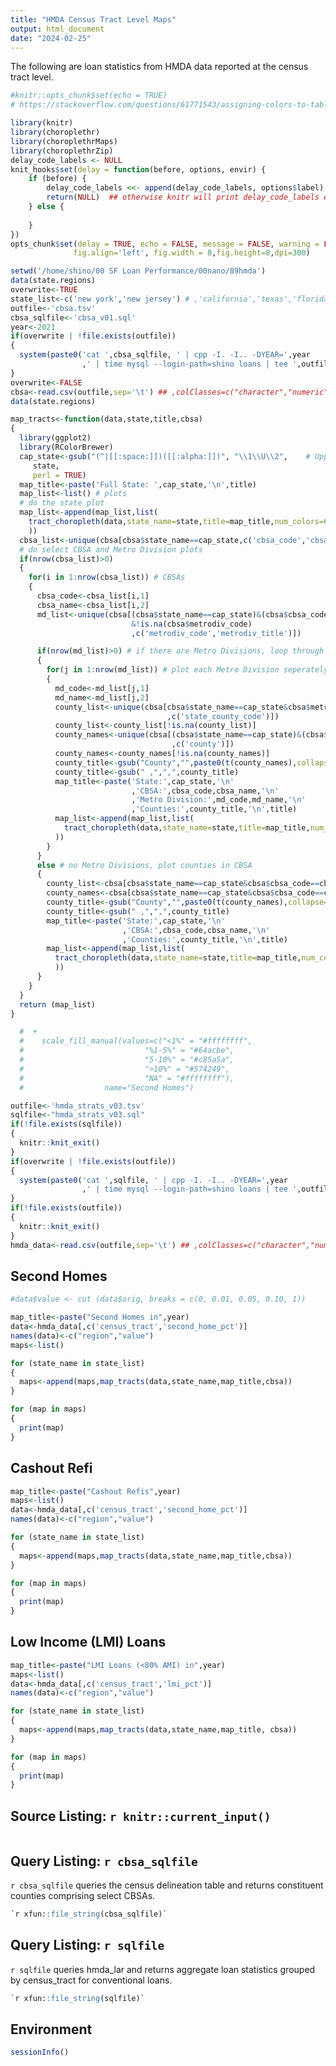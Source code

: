```yaml
---
title: "HMDA Census Tract Level Maps"
output: html_document
date: "2024-02-25"
---
```

The following are loan statistics from HMDA data reported at the census tract level.

```r
#knitr::opts_chunk$set(echo = TRUE)
# https://stackoverflow.com/questions/61771543/assigning-colors-to-table-values-using-choroplethr

library(knitr)
library(choroplethr)
library(choroplethrMaps)
library(choroplethrZip)
delay_code_labels <- NULL
knit_hooks$set(delay = function(before, options, envir) {
    if (before) {
        delay_code_labels <<- append(delay_code_labels, options$label)
        return(NULL)  ## otherwise knitr will print delay_code_labels every time
    } else {
        
    }
})
opts_chunk$set(delay = TRUE, echo = FALSE, message = FALSE, warning = FALSE, 
              fig.align='left', fig.width = 8,fig.height=8,dpi=300)

```

```r
setwd('/home/shino/00 SF Loan Performance/00nano/89hmda')
data(state.regions)
overwrite<-TRUE
state_list<-c('new york','new jersey') # ,'california','texas','florida')
outfile<-'cbsa.tsv'
cbsa_sqlfile<-'cbsa_v01.sql'
year<-2021
if(overwrite | !file.exists(outfile))
{
  system(paste0('cat ',cbsa_sqlfile, ' | cpp -I. -I.. -DYEAR=',year
                ,' | time mysql --login-path=shino loans | tee ',outfile))
}
overwrite<-FALSE
cbsa<-read.csv(outfile,sep='\t') ## ,colClasses=c("character","numeric"))
data(state.regions)
```

```r
map_tracts<-function(data,state,title,cbsa)
{
  library(ggplot2)
  library(RColorBrewer)
  cap_state<-gsub("(^|[[:space:]])([[:alpha:]])", "\\1\\U\\2",    # Uppercase with Base R
     state,
     perl = TRUE)
  map_title<-paste('Full State: ',cap_state,'\n',title)
  map_list<-list() # plots
  # do the state plot
  map_list<-append(map_list,list(
    tract_choropleth(data,state_name=state,title=map_title,num_colors=6) 
    ))
  cbsa_list<-unique(cbsa[cbsa$state_name==cap_state,c('cbsa_code','cbsa_title')])
  # do select CBSA and Metro Division plots
  if(nrow(cbsa_list)>0)
  {
    for(i in 1:nrow(cbsa_list)) # CBSAs
    {
      cbsa_code<-cbsa_list[i,1]
      cbsa_name<-cbsa_list[i,2]
      md_list<-unique(cbsa[(cbsa$state_name==cap_state)&(cbsa$cbsa_code==cbsa_code)
                           &!is.na(cbsa$metrodiv_code)
                           ,c('metrodiv_code','metrodiv_title')])

      if(nrow(md_list)>0) # if there are Metro Divisions, loop through them
      {
        for(j in 1:nrow(md_list)) # plot each Metro Division seperately
        {
          md_code<-md_list[j,1]
          md_name<-md_list[j,2] 
          county_list<-unique(cbsa[cbsa$state_name==cap_state&cbsa$metrodiv_code==md_code
                                   ,c('state_county_code')])
          county_list<-county_list[!is.na(county_list)]
          county_names<-unique(cbsa[(cbsa$state_name==cap_state)&(cbsa$metrodiv_code==md_code)
                                    ,c('county')])
          county_names<-county_names[!is.na(county_names)]
          county_title<-gsub("County","",paste0(t(county_names),collapse=','))
          county_title<-gsub(" ,",",",county_title)
          map_title<-paste('State:',cap_state,'\n'
                           ,'CBSA:',cbsa_code,cbsa_name,'\n'
                           ,'Metro Division:',md_code,md_name,'\n'
                           ,'Counties:',county_title,'\n',title)
          map_list<-append(map_list,list(
            tract_choropleth(data,state_name=state,title=map_title,num_colors=6,county_zoom=county_list) 
          ))
        }        
      }
      else # no Metro Divisions, plot counties in CBSA
      {
        county_list<-cbsa[cbsa$state_name==cap_state&cbsa$cbsa_code==cbsa_code,c('state_county_code')]
        county_names<-cbsa[cbsa$state_name==cap_state&cbsa$cbsa_code==cbsa_code,c('county')]
        county_title<-gsub("County","",paste0(t(county_names),collapse=','))
        county_title<-gsub(" ,",",",county_title)
        map_title<-paste('State:',cap_state,'\n'
                         ,'CBSA:',cbsa_code,cbsa_name,'\n'
                         ,'Counties:',county_title,'\n',title)
        map_list<-append(map_list,list(
          tract_choropleth(data,state_name=state,title=map_title,num_colors=6,county_zoom=county_list) 
          ))
      }
    }
  }
  return (map_list)
}

  #  +
  #    scale_fill_manual(values=c("<1%" = "#ffffffff",  
  #                           "%1-5%" = "#64acbe", 
  #                           "5-10%" = "#c85a5a", 
  #                           ">10%" = "#574249",
  #                           "NA" = "#ffffffff"),
  #                  name="Second Homes")
```

```r

outfile<-'hmda_strats_v03.tsv'
sqlfile<-"hmda_strats_v03.sql"
if(!file.exists(sqlfile))
{
  knitr::knit_exit()
}
if(overwrite | !file.exists(outfile))
{
  system(paste0('cat ',sqlfile, ' | cpp -I. -I.. -DYEAR=',year
                ,' | time mysql --login-path=shino loans | tee ',outfile))
}
if(!file.exists(outfile))
{
  knitr::knit_exit()
}
hmda_data<-read.csv(outfile,sep='\t') ## ,colClasses=c("character","numeric"))
```

## Second Homes

```r
#data$value <- cut (data$orig, breaks = c(0, 0.01, 0.05, 0.10, 1))

map_title<-paste("Second Homes in",year)
data<-hmda_data[,c('census_tract','second_home_pct')]
names(data)<-c("region","value")
maps<-list()
```

```r
for (state_name in state_list)
{
  maps<-append(maps,map_tracts(data,state_name,map_title,cbsa))
}
```

```r
for (map in maps)
{
  print(map)
}
```

## Cashout Refi

```r

map_title<-paste("Cashout Refis",year)
maps<-list()
data<-hmda_data[,c('census_tract','second_home_pct')]
names(data)<-c("region","value")
```

```r
for (state_name in state_list)
{
  maps<-append(maps,map_tracts(data,state_name,map_title,cbsa))
}
```

```r
for (map in maps)
{
  print(map)
}
```

## Low Income (LMI) Loans

```r
map_title<-paste("LMI Loans (<80% AMI) in",year)
maps<-list()
data<-hmda_data[,c('census_tract','lmi_pct')]
names(data)<-c("region","value")
```

```r
for (state_name in state_list)
{
  maps<-append(maps,map_tracts(data,state_name,map_title, cbsa))
}
```

```r
for (map in maps)
{
  print(map)
}
```

## Source Listing: `r knitr::current_input()`

```r
```


## Query Listing: `r cbsa_sqlfile`

`r cbsa_sqlfile` queries the census delineation table and returns constituent counties comprising select CBSAs.
```sql
`r xfun::file_string(cbsa_sqlfile)`
```

## Query Listing: `r sqlfile`

`r sqlfile` queries hmda_lar and returns aggregate loan statistics grouped by census_tract for conventional loans.
```sql
`r xfun::file_string(sqlfile)`
```

## Environment
```r
sessionInfo()
```


